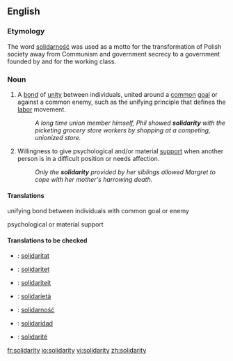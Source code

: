 {{see|Solidarity}} <!-- movement in Poland -->
==English==

===Etymology===
The word [[solidarność]] was used as a motto for the transformation of Polish society away from Communism and government secrecy to a government founded by and for the working class.

===Noun===
{{en-noun|-}}

# A [[bond]] of [[unity]] between individuals, united around a [[common]] [[goal]] or against a common enemy, such as the unifying principle that defines the [[labor]] movement.
#:''A long time union member himself, Phil showed '''solidarity''' with the picketing grocery store workers by shopping at a competing, unionized store.''
# Willingness to give psychological and/or material [[support]] when another person is in a difficult position or needs affection.
#:''Only the '''solidarity''' provided by her siblings allowed Margret to cope with her mother's harrowing death.''

====Translations====
;unifying bond between individuals with common goal or enemy
{{top}}
{{mid}}
{{bottom}}

;psychological or material support
{{top}}
{{mid}}
{{bottom}}

====Translations to be checked====
{{checktrans}}
{{top}}
*{{ttbc|Catalan}}: [[solidaritat]]
*{{ttbc|Danish}}: [[solidaritet]]
*{{ttbc|Dutch}}: [[solidariteit]]
*{{ttbc|Italiano}}: [[solidarietà]]
{{mid}}
*{{ttbc|Polish}}: [[solidarność]]
*{{ttbc|Spanish}}: [[solidaridad]]
*{{ttbc|French}}: [[solidarité]]
{{bottom}}

[[fr:solidarity]]
[[io:solidarity]]
[[vi:solidarity]]
[[zh:solidarity]]